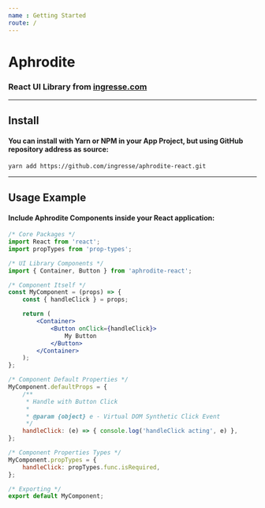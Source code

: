 ```yaml
---
name : Getting Started
route: /
---
```


# Aphrodite
### React UI Library from [ingresse.com](https://www.ingresse.com)

---

## Install
#### You can install with Yarn or NPM in your App Project, but using GitHub repository address as source:
```
yarn add https://github.com/ingresse/aphrodite-react.git
```

---

## Usage Example
#### Include Aphrodite Components inside your React application:

```jsx
/* Core Packages */
import React from 'react';
import propTypes from 'prop-types';

/* UI Library Components */
import { Container, Button } from 'aphrodite-react';

/* Component Itself */
const MyComponent = (props) => {
    const { handleClick } = props;

    return (
        <Container>
            <Button onClick={handleClick}>
                My Button
            </Button>
        </Container>
    );
};

/* Component Default Properties */
MyComponent.defaultProps = {
    /**
     * Handle with Button Click
     *
     * @param {object} e - Virtual DOM Synthetic Click Event
     */
    handleClick: (e) => { console.log('handleClick acting', e) },
};

/* Component Properties Types */
MyComponent.propTypes = {
    handleClick: propTypes.func.isRequired,
};

/* Exporting */
export default MyComponent;

```
